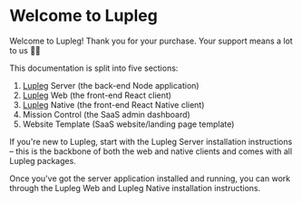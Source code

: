 
# Welcome to Lupleg

Welcome to Lupleg! Thank you for your purchase. Your support means a lot to us 🙏🏻

This documentation is split into five sections:


1. [Lupleg](href="/guide/backend") Server (the back-end Node application)
2. [Lupleg](href="/guide/frontend") Web (the front-end React client)
3. [Lupleg](href="/guide/frontend") Native (the front-end React Native client)
4. Mission Control (the SaaS admin dashboard)
4. Website Template (SaaS website/landing page template)

If you're new to Lupleg, start with the Lupleg Server installation instructions – this is the backbone of both the web and native clients and comes with all Lupleg packages.

Once you've got the server application installed and running, you can work through the Lupleg Web and Lupleg Native installation instructions.
